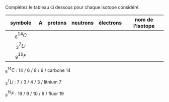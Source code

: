 :::::: {.Exercise-container}
::: {.Exercise data-latex=""}

Complétez le tableau ci dessous pour chaque isotope considéré.

:::

|   symbole    |  A  | protons | neutrons | électrons | nom de l'isotope |
| :----------: | :-: | :-----: | :------: | :-------: | :--------------: |
| $_{6}^{14}C$ |     |         |          |           |                  |
| $_{3}^{7}Li$ |     |         |          |           |                  |
| $_{9}^{19}F$ |     |         |          |           |                  |

::::::

::: {.Answer data-latex=""}

$_{6}^{14}C$ : 14 / 6 / 8 / 6 / carbone 14

$_{3}^{7}Li$ : 7 / 3 / 4 / 3 / lithium 7

$_{9}^{19}F$ : 19 / 9 / 10 / 9 / fluor 19

:::
